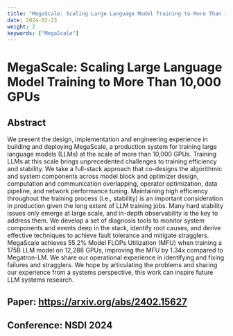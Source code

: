 ```yaml
---
title: "MegaScale: Scaling Large Language Model Training to More Than 10,000 GPUs"
date: 2024-02-23
weight: 2
keywords: ["MegaScale"]
---
```


# MegaScale: Scaling Large Language Model Training to More Than 10,000 GPUs

## Abstract

We present the design, implementation and engineering experience in building and deploying MegaScale, a production system for training large language models (LLMs) at the scale of more than 10,000 GPUs. Training LLMs at this scale brings unprecedented challenges to training efficiency and stability. We take a full-stack approach that co-designs the algorithmic and system components across model block and optimizer design, computation and communication overlapping, operator optimization, data pipeline, and network performance tuning. Maintaining high efficiency throughout the training process (i.e., stability) is an important consideration in production given the long extent of LLM training jobs. Many hard stability issues only emerge at large scale, and in-depth observability is the key to address them. We develop a set of diagnosis tools to monitor system components and events deep in the stack, identify root causes, and derive effective techniques to achieve fault tolerance and mitigate stragglers. MegaScale achieves 55.2% Model FLOPs Utilization (MFU) when training a 175B LLM model on 12,288 GPUs, improving the MFU by 1.34x compared to Megatron-LM. We share our operational experience in identifying and fixing failures and stragglers. We hope by articulating the problems and sharing our experience from a systems perspective, this work can inspire future LLM systems research.

## Paper: https://arxiv.org/abs/2402.15627

## Conference:  **NSDI 2024**
